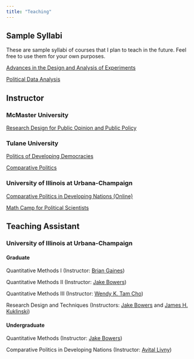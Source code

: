 ```yaml
---
title: "Teaching"
---
```


## Sample Syllabi

These are sample syllabi of courses that I plan to teach in the future. Feel free to use them for your own purposes.

[Advances in the Design and Analysis of Experiments](files/teaching/exp_syllabus.pdf)

[Political Data Analysis](files/teaching/data_syllabus.pdf)

## Instructor

### McMaster University

[Research Design for Public Opinion and Public Policy](https://popw23.gustavodiaz.org/)

### Tulane University

[Politics of Developing Democracies](files/teaching/ddem_syllabus.pdf)

[Comparative Politics](files/teaching/introcp_syllabus.pdf)

### University of Illinois at Urbana-Champaign

[Comparative Politics in Developing Nations (Online)](files/teaching/cpdev_online_syllabus.pdf)

[Math Camp for Political Scientists](https://github.com/mathcamp-psgsa)

## Teaching Assistant

### University of Illinois at Urbana-Champaign

#### Graduate

Quantitative Methods I (Instructor: [Brian Gaines](https://pol.illinois.edu/directory/profile/bjgaines))

Quantitative Methods II  (Instructor: [Jake Bowers](http://www.jakebowers.org/))

Quantitative Methods III (Instructor: [Wendy K. Tam Cho](http://cho.pol.illinois.edu/wendy/))

Research Design and Techniques (Instructors: [Jake Bowers](http://www.jakebowers.org/) and [James H. Kuklinski](https://pol.illinois.edu/directory/profile/kuklinsk))

#### Undergraduate

Quantitative Methods (Instructor: [Jake Bowers](http://www.jakebowers.org/))

Comparative Politics in Developing Nations (Instructor: [Avital Livny](https://www.alivny.com/))






